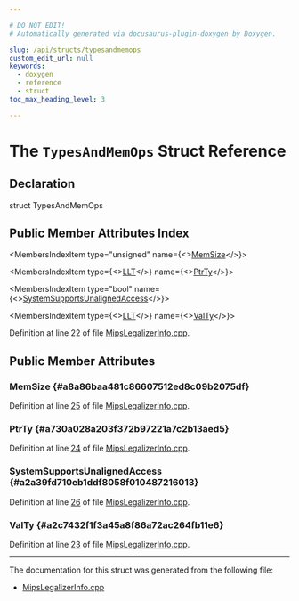 ```yaml
---

# DO NOT EDIT!
# Automatically generated via docusaurus-plugin-doxygen by Doxygen.

slug: /api/structs/typesandmemops
custom_edit_url: null
keywords:
  - doxygen
  - reference
  - struct
toc_max_heading_level: 3

---
```





# The `TypesAndMemOps` Struct Reference

<DoxygenPage pluginConfig={pluginConfig}>



## Declaration

<CodeBlock>struct TypesAndMemOps</CodeBlock>

## Public Member Attributes Index

<MembersIndex>

<MembersIndexItem
  type="unsigned"
  name={<><a href="#a8a86baa481c86607512ed8c09b2075df">MemSize</a></>}>
</MembersIndexItem>

<MembersIndexItem
  type={<><a href="/docs/api/classes/llvm/llt">LLT</a></>}
  name={<><a href="#a730a028a203f372b97221a7c2b13aed5">PtrTy</a></>}>
</MembersIndexItem>

<MembersIndexItem
  type="bool"
  name={<><a href="#a2a39fd710eb1ddf8058f010487216013">SystemSupportsUnalignedAccess</a></>}>
</MembersIndexItem>

<MembersIndexItem
  type={<><a href="/docs/api/classes/llvm/llt">LLT</a></>}
  name={<><a href="#a2c7432f1f3a45a8f86a72ac264fb11e6">ValTy</a></>}>
</MembersIndexItem>

</MembersIndex>


Definition at line 22 of file <a href="/docs/api/files/lib/lib/target/lib/target/mips/mipslegalizerinfo-cpp">MipsLegalizerInfo.cpp</a>.

<SectionDefinition>

## Public Member Attributes

### MemSize {#a8a86baa481c86607512ed8c09b2075df}

<MemberDefinition
  prototype="unsigned TypesAndMemOps::MemSize">

Definition at line <a href="/docs/api/files/lib/lib/target/lib/target/mips/mipslegalizerinfo-cpp/#l00025">25</a> of file <a href="/docs/api/files/lib/lib/target/lib/target/mips/mipslegalizerinfo-cpp">MipsLegalizerInfo.cpp</a>.
</MemberDefinition>

### PtrTy {#a730a028a203f372b97221a7c2b13aed5}

<MemberDefinition
  prototype="LLT TypesAndMemOps::PtrTy">

Definition at line <a href="/docs/api/files/lib/lib/target/lib/target/mips/mipslegalizerinfo-cpp/#l00024">24</a> of file <a href="/docs/api/files/lib/lib/target/lib/target/mips/mipslegalizerinfo-cpp">MipsLegalizerInfo.cpp</a>.
</MemberDefinition>

### SystemSupportsUnalignedAccess {#a2a39fd710eb1ddf8058f010487216013}

<MemberDefinition
  prototype="bool TypesAndMemOps::SystemSupportsUnalignedAccess">

Definition at line <a href="/docs/api/files/lib/lib/target/lib/target/mips/mipslegalizerinfo-cpp/#l00026">26</a> of file <a href="/docs/api/files/lib/lib/target/lib/target/mips/mipslegalizerinfo-cpp">MipsLegalizerInfo.cpp</a>.
</MemberDefinition>

### ValTy {#a2c7432f1f3a45a8f86a72ac264fb11e6}

<MemberDefinition
  prototype="LLT TypesAndMemOps::ValTy">

Definition at line <a href="/docs/api/files/lib/lib/target/lib/target/mips/mipslegalizerinfo-cpp/#l00023">23</a> of file <a href="/docs/api/files/lib/lib/target/lib/target/mips/mipslegalizerinfo-cpp">MipsLegalizerInfo.cpp</a>.
</MemberDefinition>

</SectionDefinition>

<hr/>

The documentation for this struct was generated from the following file:

<ul>
<li><a href="/docs/api/files/lib/lib/target/lib/target/mips/mipslegalizerinfo-cpp">MipsLegalizerInfo.cpp</a></li>
</ul>

</DoxygenPage>
